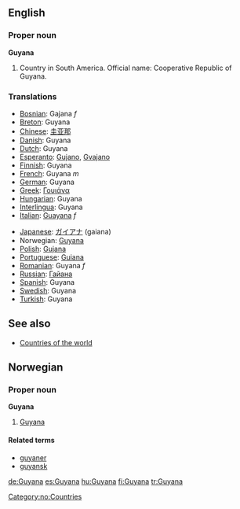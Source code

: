 ==English==

===Proper noun===
'''Guyana'''
{{wikipedia}}

# Country in South America. Official name: Cooperative Republic of Guyana.
===Translations===
{{top}}
*[[Bosnian]]: Gajana ''f''
*[[Breton]]: Guyana
*[[Chinese]]: [[圭亚那]]
*[[Danish]]: Guyana
*[[Dutch]]: Guyana
*[[Esperanto]]: [[Gujano]], [[Gvajano]]
*[[Finnish]]: Guyana
*[[French]]: Guyana ''m''
*[[German]]: Guyana
*[[Greek]]: [[Γουιάνα]]
*[[Hungarian]]: Guyana
*[[Interlingua]]: Guyana
*[[Italian]]: [[Guayana]] ''f''
{{mid}}
*[[Japanese]]: [[ガイアナ]] (gaiana)
*Norwegian: [[#Norwegian|Guyana]]
*[[Polish]]: [[Gujana]]
*[[Portuguese]]: [[Guiana]]
*[[Romanian]]: Guyana ''f''
*[[Russian]]: [[Гайана]]
*[[Spanish]]: Guyana
*[[Swedish]]: Guyana
*[[Turkish]]: Guyana
{{bottom}}

==See also==
* [[Countries of the world]]

==Norwegian==
===Proper noun===
[[Category:no:Countries]]
'''Guyana'''
#[[#English|Guyana]]
====Related terms====
*[[guyaner]]
*[[guyansk]]

[[de:Guyana]]
[[es:Guyana]]
[[hu:Guyana]]
[[fi:Guyana]]
[[tr:Guyana]]